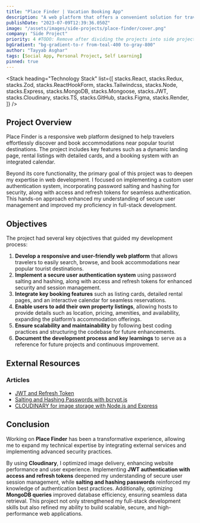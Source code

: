 ```yaml
---
title: "Place Finder | Vacation Booking App"
description: "A web platform that offers a convenient solution for travelers seeking accommodations near popular tourist destinations. Users can easily discover and book suitable lodging options based on their preferences."
publishDate: "2023-07-09T12:39:36.050Z"
image: "/assets/images/side-projects/place-finder/cover.png"
company: "Side Project"
priority: 4 #TODO: Remove after dividing the projects into side projects.
bgGradient: "bg-gradient-to-r from-teal-400 to-gray-800"
author: "Tayyab Asghar"
tags: [Social App, Personal Project, Self Learning]
pinned: true
---
```



<LiveButtons primary="https://place-finder.onrender.com" secondary="https://github.com/TayyabAsghar/Place-Finder" />

<LightBoxImage
  noBorder
  alt="Place Finder"
  gradient="bg-gradient-to-r from-teal-400 to-gray-800"
  src="/assets/images/side-projects/place-finder/cover.png"
/>

<Stack
  heading="Technology Stack"
  list={[
    stacks.React,
    stacks.Redux,
    stacks.Zod,
    stacks.ReactHookForm,
    stacks.Tailwindcss,
    stacks.Node,
    stacks.Express,
    stacks.MongoDB,
    stacks.Mongoose,
    stacks.JWT,
    stacks.Cloudinary,
    stacks.TS,
    stacks.GitHub,
    stacks.Figma,
    stacks.Render,
  ]}
/>

## Project Overview

Place Finder is a responsive web platform designed to help travelers effortlessly discover and book accommodations near 
popular tourist destinations. The project includes key features such as a dynamic landing page, rental listings with detailed 
cards, and a booking system with an integrated calendar.

Beyond its core functionality, the primary goal of this project was to deepen my expertise in web development. I focused on 
implementing a custom user authentication system, incorporating password salting and hashing for security, along with access 
and refresh tokens for seamless authentication. This hands-on approach enhanced my understanding of secure user management and 
improved my proficiency in full-stack development.

## Objectives

The project had several key objectives that guided my development process:

1. **Develop a responsive and user-friendly web platform** that allows travelers to easily search, browse, and book accommodations
 near popular tourist destinations.
2. **Implement a secure user authentication system** using password salting and hashing, along with access and refresh tokens 
for enhanced security and session management. 
3. **Integrate key booking features** such as listing cards, detailed rental pages, and an interactive calendar for seamless 
reservations.  
4. **Enable users to add their own property listings**, allowing hosts to provide details such as location, pricing, amenities, 
and availability, expanding the platform’s accommodation offerings.
5. **Ensure scalability and maintainability** by following best coding practices and structuring the codebase for 
future enhancements.
6. **Document the development process and key learnings** to serve as a reference for future projects and continuous 
improvement.


## External Resources

### Articles

- <a href="https://medium.com/swlh/authentication-using-jwt-and-refresh-token-part-1-aca5522c14c8" target="_blank">JWT and Refresh Token</a>
- <a href="https://medium.com/@arunchaitanya/salting-and-hashing-passwords-with-bcrypt-js-a-comprehensive-guide-f5e31de3c40c" target="_blank">Salting and Hashing Passwords with bcrypt.js</a>
- <a href="https://medium.com/@1nourahalmanea/using-cloudinary-for-image-storage-with-node-js-and-express-6db2df41fb7e" target="_blank">CLOUDINARY for image storage with Node.js and Express</a>

## Conclusion 

Working on **Place Finder** has been a transformative experience, allowing me to expand my technical expertise by integrating 
external services and implementing advanced security practices.

By using **Cloudinary**, I optimized image delivery, enhancing website performance and user experience. Implementing 
**JWT authentication with access and refresh tokens** deepened my understanding of secure user session management, while 
**salting and hashing passwords** reinforced my knowledge of authentication best practices. Additionally, optimizing 
**MongoDB queries** improved database efficiency, ensuring seamless data retrieval. This project not only strengthened my 
full-stack development skills but also refined my ability to build scalable, secure, and high-performance web applications.
